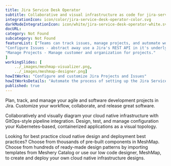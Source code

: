 ```yaml
---
title: Jira Service Desk Operator  
subtitle: Collaborative and visual infrastructure as code for jira-service-desk-operator
integrationIcon: icon/color/jira-service-desk-operator-color.svg
darkModeIntegrationIcon: icon/white/jira-service-desk-operator-white.svg
docURL: 
category: Not Found
subcategory: Not Found
featureList: ["Teams can track issues, manage projects, and automate workflows.",
"Configure Issues - abstract away use a Jira's REST API in it's underlying layer and extend to perform other tasks that are supported via the REST API.",
"Manage Projects - Manage customer and organization for projects."
]
workingSlides: [
    ../_images/meshmap-visualizer.png,
    ../_images/meshmap-designer.png]
howItWorks: "Configure and customize Jira Projects and Issues"
howItWorksDetails: "Automate the process of setting up the Jira Service Desk (JSD) operator configuration of alertmanager in a Kubernetes native way. "
published: true
---
```

<p>
    Plan, track, and manage your agile and software development projects in Jira. Customize your workflow, collaborate, and release great software.
</p>
<p>
    Collaboratively and visually diagram your cloud native infrastructure with GitOps-style pipeline integration. Design, test, and manage configuration your Kubernetes-based, containerized applications as a visual topology.
</p>
<p>
    Looking for best practice cloud native design and deployment best practices? Choose from thousands of pre-built components in MeshMap. Choose from hundreds of ready-made design patterns by importing templates from Meshery Catalog or use our low code designer, MeshMap, to create and deploy your own cloud native infrastructure designs.
</p>